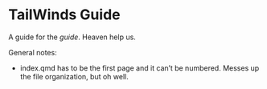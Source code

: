 # TailWinds Guide

A guide for the *guide*. Heaven help us.

General notes:

- index.qmd has to be the first page and it can't be numbered. Messes up the file organization, but oh well.
